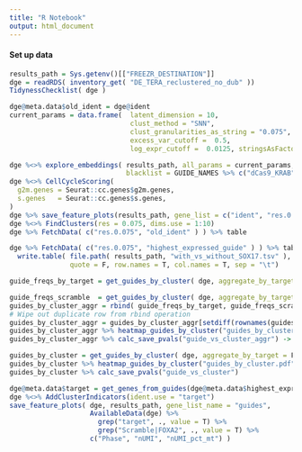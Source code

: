 ```yaml
---
title: "R Notebook"
output: html_document
---
```


#### Set up data

```r
results_path = Sys.getenv()[["FREEZR_DESTINATION"]]
dge = readRDS( inventory_get( "DE_TERA_reclustered_no_dub" ))
TidynessChecklist( dge ) 
```

```r
dge@meta.data$old_ident = dge@ident
current_params = data.frame(  latent_dimension = 10, 
                              clust_method = "SNN",
                              clust_granularities_as_string = "0.075",
                              excess_var_cutoff =  0.5,
                              log_expr_cutoff =  0.0125, stringsAsFactors = F )

dge %<>% explore_embeddings( results_path, all_params = current_params, 
                             blacklist = GUIDE_NAMES %>% c("dCas9_KRAB", "SOX17") )
dge %<>% CellCycleScoring(
  g2m.genes = Seurat::cc.genes$g2m.genes,
  s.genes   = Seurat::cc.genes$s.genes,
) 
dge %>% save_feature_plots(results_path, gene_list = c("ident", "res.0.0125", "orig.ident", "nUMI", "CTNNB1"))
dge %<>% FindClusters(res = 0.075, dims.use = 1:10)
dge %>% FetchData( c("res.0.075", "old_ident" ) ) %>% table 

dge %>% FetchData( c("res.0.075", "highest_expressed_guide" ) ) %>% table %>% as.data.frame %>%
  write.table( file.path( results_path, "with_vs_without_SOX17.tsv" ),  
               quote = F, row.names = T, col.names = T, sep = "\t")

```
  
```r
guide_freqs_by_target = get_guides_by_cluster( dge, aggregate_by_target = T, skip = GUIDES_BLACKLIST )

guide_freqs_scramble  = get_guides_by_cluster( dge, aggregate_by_target = F, skip = c(GUIDES_TRT, GUIDES_BLACKLIST ) )
guides_by_cluster_aggr = rbind( guide_freqs_by_target, guide_freqs_scramble )
# Wipe out duplicate row from rbind operation
guides_by_cluster_aggr = guides_by_cluster_aggr[setdiff(rownames(guides_by_cluster_aggr), "Scramble1"), ]
guides_by_cluster_aggr %>% heatmap_guides_by_cluster("guides_by_cluster_aggr.pdf")
guides_by_cluster_aggr %>% calc_save_pvals("guide_vs_cluster_aggr") -> x

guides_by_cluster = get_guides_by_cluster( dge, aggregate_by_target = F ) 
guides_by_cluster %>% heatmap_guides_by_cluster("guides_by_cluster.pdf") 
guides_by_cluster %>% calc_save_pvals("guide_vs_cluster")

dge@meta.data$target = get_genes_from_guides(dge@meta.data$highest_expressed_guide)
dge %<>% AddClusterIndicators(ident.use = "target")
save_feature_plots( dge, results_path, gene_list_name = "guides",
                    AvailableData(dge) %>% 
                      grep("target", ., value = T) %>%
                      grep("Scramble|FOXA2", ., value = T) %>% 
                    c("Phase", "nUMI", "nUMI_pct_mt") )
```